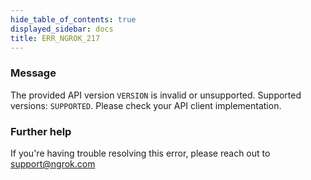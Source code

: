 ```yaml
---
hide_table_of_contents: true
displayed_sidebar: docs
title: ERR_NGROK_217
---
```




### Message

The provided API version `VERSION` is invalid or unsupported. Supported versions: `SUPPORTED`. Please check your API client implementation.

<ErrorDetails error="err_ngrok_217" />

### Further help

If you're having trouble resolving this error, please reach out to [support@ngrok.com](mailto:support@ngrok.com?subject=Help%20with%20ERR_NGROK_217)
